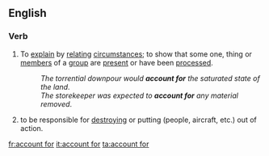 ==English==

===Verb===
{{en-verb|accounts for|accounting for|accounted for|accounted for}}

# To [[explain]] by [[relating]] [[circumstances]]; to show that some one, thing or [[members]] of a [[group]] are [[present]] or have been [[process]]ed.
#: ''The torrential downpour would '''account for''' the saturated state of the land''.
#: ''The storekeeper was expected to '''account for''' any material removed''.
# to be responsible for [[destroying]] or putting (people, aircraft, etc.) out of action.

[[fr:account for]]
[[it:account for]]
[[ta:account for]]